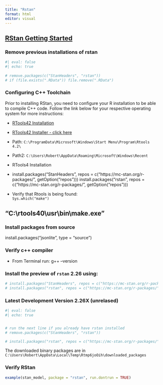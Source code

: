 ```yaml
---
title: "Rstan"
format: html
editor: visual
---
```


## [RStan Getting Started](https://github.com/stan-dev/rstan/wiki/RStan-Getting-Started) 

### Remove previous installations of rstan

```r
#| eval: false  
#| echo: true
 
# remove.packages(c("StanHeaders", "rstan"))
# if (file.exists(".RData")) file.remove(".RData")

```
### Configuring C++ Toolchain 

Prior to installing RStan, you need to configure your R installation to be able to compile C++ code. Follow the link below for your respective operating system for more instructions:

* [RTools42 Installation](https://cran.r-project.org/bin/windows/Rtools/rtools42/rtools.html)  
* [RTools42 Installer - click here](https://cran.r-project.org/bin/windows/Rtools/rtools42/files/rtools42-5355-5357.exe)  
* Path:  `C:\ProgramData\Microsoft\Windows\Start Menu\Program\Rtools 4.2\`  
* Path2:  `C:\Users\Robert\AppData\Roaming\Microsoft\Windows\Recent`  

* RTools4 Installation  


* install.packages("StanHeaders", repos = c("https://mc-stan.org/r-packages/", getOption("repos")))
install.packages("rstan", repos = c("https://mc-stan.org/r-packages/", getOption("repos")))

* Verify that Rtools is being found:  
`Sys.which("make")`

## "C:\\rtools40\\usr\\bin\\make.exe" 

### Install packages from source

install.packages("jsonlite", type = "source")

### Verify c++ compiler  

* From Terminal run:  g++ --version  



### Install the preview of `rstan` 2.26 using:  

```r
# install.packages("StanHeaders", repos = c("https://mc-stan.org/r-packages/", getOption("repos")))
# install.packages("rstan", repos = c("https://mc-stan.org/r-packages/", getOption("repos")))


```


### Latest Development Version 2.26X (unrelased)

```r

#| eval: false
#| echo: true 


# run the next line if you already have rstan installed
# remove.packages(c("StanHeaders", "rstan"))

# install.packages("rstan", repos = c("https://mc-stan.org/r-packages/", getOption("repos")))


```

The downloaded binary packages are in
	`C:\Users\Robert\AppData\Local\Temp\Rtmp6joOih\downloaded_packages`

### Verify RStan 

```r
example(stan_model, package = "rstan", run.dontrun = TRUE)
```
